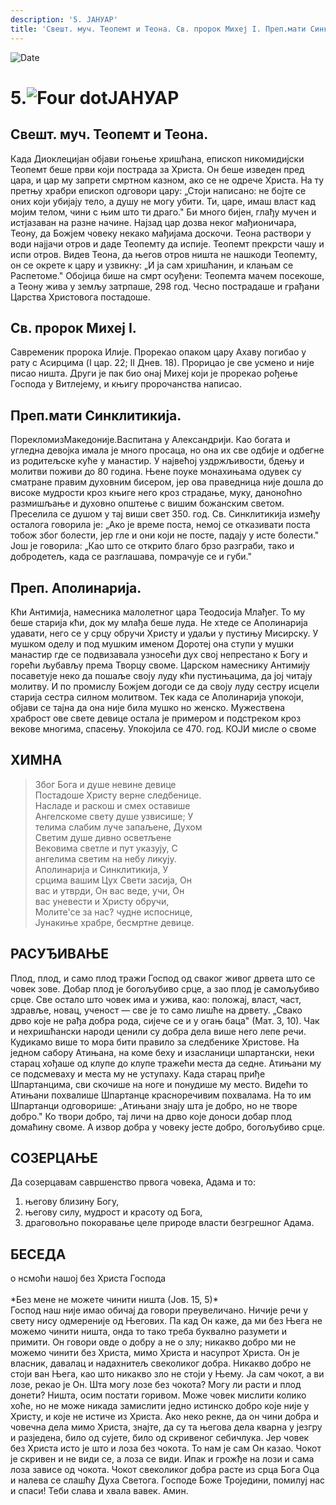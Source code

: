 ```yaml
---
description: '5. ЈАНУАР'
title: 'Свешт. муч. Теопемт и Теона. Св. пророк Михеј I. Преп.мати Синклитикија. Преп. Аполинарија.'
---
```


<RunningHead />

<Image src="/title-imprint.png" height={68} width={50} alt="Date" className="title-imprint"/>

# <div id="date">5.<Image className="four-dot" src="/four-dot.png" height={15} width={15} alt="Four dot" />ЈАНУАР</div>

## Свешт. муч. Теопемт и Теона.

Када Диоклецијан објави гоњење хришћана, епископ никомидијски Теопемт беше први који пострада за Христа. Он беше изведен пред цара, и цар му запрети смртном казном, ако се не одрече Христа. На ту претњу храбри епископ одговори цару: „Стоји написано: не бојте се оних који убијају тело, а душу не могу убити. Ти, царе, имаш власт кад мојим телом, чини с њим што ти драго." Би много бијен, глађу мучен и истјазаван на разне начине. Најзад цар дозва неког мађионичара, Теону, да Божјем човеку некако мађијама доскочи. Теона раствори у води најјачи отров и даде Теопемту да испије. Теопемт прекрсти чашу и испи отров. Видев Теона, да његов отров ништа не нашкоди Теопемту, он се окрете к цару и узвикну: „И ја сам хришћанин, и клањам се Распетоме." Обојица бише на смрт осуђени: Теопемта мачем посекоше, а Теону жива у земљу затрпаше, 298 год. Чесно пострадаше и грађани Царства Христовога постадоше.

## Св. пророк Михеј I.

Савременик пророка Илије. Прорекао опаком цару Ахаву погибао у рату с Асирцима (I цар. 22; II Днев. 18). Прорицао је све усмено и није писао ништа. Други је пак био онај Михеј који је прорекао рођење Господа у Витлејему, и књигу пророчанства написао.

## Преп.мати Синклитикија.

ПорекломизМакедоније.Васпитана у Александрији. Као богата и угледна девојка имала је много просаца, но она их све одбије и одбегне из родитељске куће у манастир. У највећој уздржљивости, бдењу и молитви поживи до 80 година. Њене поуке монахињама одувек су сматране правим духовним бисером, јер ова праведница није дошла до високе мудрости кроз књиге него кроз страдање, муку, даноноћно размишљање и духовно општење с вишим божанским светом. Преселила се душом у тај виши свет 350. год. Св. Синклитикија између осталога говорила је: „Ако је време поста, немој се отказивати поста тобож због болести, јер гле и они који не посте, падају у исте болести." Још је говорила: „Као што се открито благо брзо разграби, тако и добродетељ, када се разглашава, помрачује се и губи."

## Преп. Аполинарија. 

Кћи Антимија, намесника малолетног цара Теодосија Млађег. То му беше старија кћи, док му млађа беше луда. Не хтеде се Аполинарија удавати, него се у срцу обручи Христу и удаљи у пустињу Мисирску. У мушком оделу и под мушким именом Доротеј она ступи у мушки манастир где се подвизавала узносећи дух свој непрестано к Богу и горећи љубављу према Творцу своме. Царском намеснику Антимију посаветује неко да пошаље своју луду кћи пустињацима, да јој читају молитву. И по промислу Божјем догоди се да своју луду сестру исцели старија сестра силном молитвом. Тек када се Аполинарија упокоји, објави се тајна да она није била мушко но женско. Мужествена храброст ове свете девице остала је примером и подстреком кроз векове многима, спасењу. Упокојила се 470. год. КОЈИ мисле о своме

## ХИМНА

>Због Бога и душе невине девице  
Постадоше Христу верне следбенице.  
Насладе и раскош и смех оставише  
Ангелскоме свету душе узвисише; У  
телима слабим луче запаљене, Духом  
Светим душе дивно осветљене  
Вековима светле и пут указују, С  
ангелима светим на небу ликују.  
Аполинарија и Синклитикија, У  
срцима вашим Цух Свети засија, Он  
вас и утврди, Он вас веде, учи, Он  
вас уневести и Христу обручи,  
Молите'се за нас? чудне испоснице,  
Јунакиње храбре, бесмртне девице.  


## РАСУЂИВАЊЕ

Плод, плод, и само плод тражи Господ од сваког живог дрвета што се човек зове. Добар плод је богољубиво срце, а зао плод је самољубиво срце. Све остало што човек има и ужива, као: положај, власт, част, здравље, новац, ученост — све је то само лишће на дрвету. „Свако дрво које не рађа добра рода, сијече се и у огањ баца" (Мат. 3, 10). Чак и нехришћански народи ценили су добра дела више него лепе речи. Кудикамо више то мора бити правило за следбенике Христове. На једном сабору Атињана, на коме беху и изасланици шпартански, неки старац хођаше од клупе до клупе тражећи места да седне. Атињани му се подсмеваху и места му не уступаху. Када старац приђе Шпартанцима, сви скочише на ноге и понудише му место. Видећи то Атињани похвалише Шпартанце красноречивим похвалама. На то им Шпартанци одговорише: „Атињани знају шта је добро, но не творе добро." Ко твори добро, тај личи на дрво које доноси добар плод домаћину своме. А извор добра у човеку јесте добро, богољубиво срце.


## СОЗЕРЦАЊЕ

Да созерцавам савршенство првога човека, Адама и то:
1. његову близину Богу,
2. његову силу, мудрост и красоту од Бога,
3. драговољно покоравање целе природе власти безгрешног Адама.

## БЕСЕДА
<div style={{textAlign:'center', color:'crimson', fontWeight:'bold'}}>
о нсмоћи нашој без Христа Господа
</div>
<br/>
<div style={{textAlign:'right'}}>
*Без мене не можете чинити ништа (Јов. 15, 5)*
</div>
Господ наш није имао обичај да говори преувеличано. Ничије речи у свету нису одмереније од Његових. Па кад Он каже, да ми без Њега не можемо чинити ништа, онда то тако треба буквално разумети и примити. Он говори овде о добру а не о злу; никакво добро ми не можемо чинити без Христа, мимо Христа и насупрот Христа. Он је власник, давалац и надахнитељ свеколиког добра. Никакво добро не стоји ван Њега, као што никакво зло не стоји у Њему. Ја сам чокот, а ви лозе, рекао је Он. Шта могу лозе без чокота? Могу ли расти и плод донети? Ништа, осим постати горивом.
Може човек мислити колико хоће, но не може никада замислити једно истинско добро које није у Христу, и које не истиче из Христа. Ако неко рекне, да он чини добра и човечна дела мимо Христа, знајте, да су та његова дела кварна у језгру и разједена, било од сујете, било од скривеног себичлука. Јер човек без Христа исто је што и лоза без чокота. То нам је сам Он казао. Чокот је скривен и не види се, а лоза се види. Ипак и грожђе на лози и сама лоза зависе од чокота. Чокот свеколиког добра расте из срца Бога Оца и налева се слашћу Духа Светога.
Господе Боже Троједини, помилуј нас и спаси! Теби слава и хвала вавек. Амин.